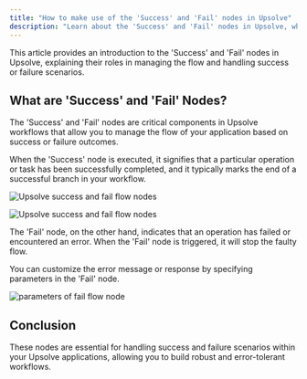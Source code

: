 ```yaml
---
title: "How to make use of the 'Success' and 'Fail' nodes in Upsolve"
description: "Learn about the 'Success' and 'Fail' nodes in Upsolve, which are used to manage the flow and handle success or failure scenarios"
---
```


This article provides an introduction to the 'Success' and 'Fail' nodes in Upsolve, explaining their roles in managing the flow and handling success or failure scenarios.

## What are 'Success' and 'Fail' Nodes?

The 'Success' and 'Fail' nodes are critical components in Upsolve workflows that allow you to manage the flow of your application based on success or failure outcomes.

When the 'Success' node is executed, it signifies that a particular operation or task has been successfully completed, and it typically marks the end of a successful branch in your workflow.

<div className="flex justify-center gap-3">
  <img
    src="https://cdn.peaka.com/flows/success-fail-1.png"
    alt="Upsolve success and fail flow nodes"
  />

  <img
    src="https://cdn.peaka.com/flows/success-fail-2.png"
    alt="Upsolve success and fail flow nodes"
  />
</div>

The 'Fail' node, on the other hand, indicates that an operation has failed or encountered an error. When the 'Fail' node is triggered, it will stop the faulty flow.

You can customize the error message or response by specifying parameters in the 'Fail' node.

<img
  src="https://cdn.peaka.com/flows/success-fail-3.png"
  alt="parameters of fail flow node"
/>

## Conclusion

These nodes are essential for handling success and failure scenarios within your Upsolve applications, allowing you to build robust and error-tolerant workflows.

